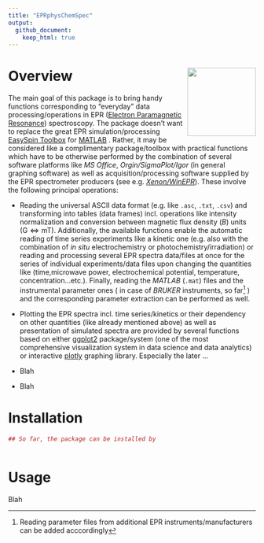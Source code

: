 ```yaml
---
title: "EPRphysChemSpec"
output: 
  github_document:
    keep_html: true
---
```


# Overview <img src="man/figures/logo.png" align="right" height="139"/>

The main goal of this package is to bring handy functions corresponding to "everyday" data processing/operations in EPR ([Electron Paramagnetic Resonance](https://goldbook.iupac.org/terms/view/E02005)) spectroscopy. The package doesn't want to replace the great EPR simulation/processing [EasySpin Toolbox](https://www.easyspin.org/) for [MATLAB](https://www.mathworks.com/products/matlab.html) . Rather, it may be considered like a complimentary package/toolbox with practical functions which have to be otherwise performed by the combination of several software platforms like *MS Office*, *Orgin/SigmaPlot/Igor* (in general graphing software) as well as acquisition/processing software supplied by the EPR spectrometer producers (see e.g. [*Xenon/WinEPR*](https://www.bruker.com/en/products-and-solutions/mr/epr-instruments/epr-software.html)). These involve the following principal operations:

-   Reading the universal ASCII data format (e.g. like `.asc`, `.txt`, `.csv`) and transforming into tables (data frames) incl. operations like intensity normalization and conversion between magnetic flux density (*B*) units ($\mathrm{G} \Leftrightarrow \mathrm{mT}$). Additionally, the available functions enable the automatic reading of time series experiments like a kinetic one (e.g. also with the combination of *in situ* electrochemistry or photochemistry/irradiation) or reading and processing several EPR spectra data/files at once for the series of individual experiments/data files upon changing the quantities like (time,microwave power, electrochemical potential, temperature, concentration...etc.). Finally, reading the *MATLAB* (`.mat`) files and the instrumental parameter ones ( in case of *BRUKER* instruments, so far[^1] ) and the corresponding parameter extraction can be performed as well.

-   Plotting the EPR spectra incl. time series/kinetics or their dependency on other quantities (like already mentioned above) as well as presentation of simulated spectra are provided by several functions based on either [ggplot2](https://ggplot2.tidyverse.org/) package/system (one of the most comprehensive visualization system in data science and data analytics) or interactive [plotly](https://plotly.com/r/) graphing library. Especially the later ...

-   Blah

-   Blah

[^1]: Reading parameter files from additional EPR instruments/manufacturers can be added acccordingly

# Installation

```r

## So far, the package can be installed by



```

# Usage

Blah
